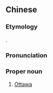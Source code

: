 {{also|渥太华}}
==Chinese==
{{zh-forms|s=渥太华|gloss=-}}

===Etymology===
{{bor|zh|en|Ottawa}}.

===Pronunciation===
{{zh-pron
|m=Wòtàihuá
|c=ak1 taai3 waa4,uk1 taai3 waa4
|mn=Ok-thài-hôa
|cat=pn
}}

===Proper noun===
{{zh-proper noun}}

# [[Ottawa]]

{{zh-cat|Capital cities|Cities in Ontario}}
